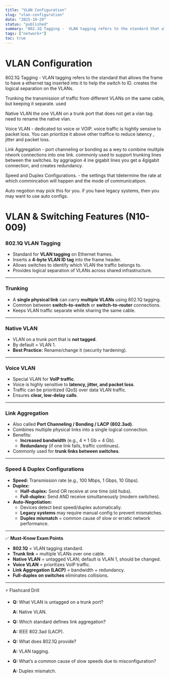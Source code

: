 ```yaml
---
title: "VLAN Configuration"
slug: "vlan-configuration"
date: "2025-10-29"
status: "published"
summary: "802.1Q Tagging -  VLAN tagging refers to the standard that allows the frame to have a ethernet tag inserted into it to help the switch to ID. creates the logical separation on the "
tags: ["network+"]
toc: true
---
```


# VLAN Configuration

802.1Q Tagging -  VLAN tagging refers to the standard that allows the frame to have a ethernet tag inserted into it to help the switch to ID. creates the logical separation on the VLANs. 

Trunking the transmission of traffic from different VLANs on the same cable, but keeping it separate. used 

Native VLAN the one VLAN on a trunk port that does not get a vlan tag. need to rename the native vlan. 

Voice VLAN - dedicated toi voice or VOIP. voice traffic is hightly sensive to packet loss. You can prioritize it above other traffice to reduce latency , jitter and packet loss. 

Link Aggregation - port channeling or bonding as a wey to combine mulitple ntwork connections into one link. commonly used to support trunking lines between the switches. by aggriagion 4 ine gigabit lines you get a 4gigabit connection, and creates redundancy. 

Speed and Duplex Configurations. - the settings that tdetermine the rate at which commincation will happen and the mode of communicatipon. 

Auto negotion may pick this for you. if you have legacy systems, then you may want to use auto configs. 

# VLAN & Switching Features (N10-009)

### **802.1Q VLAN Tagging**

- Standard for **VLAN tagging** on Ethernet frames.
- Inserts a **4-byte VLAN ID tag** into the frame header.
- Allows switches to identify which VLAN the traffic belongs to.
- Provides logical separation of VLANs across shared infrastructure.

---

### **Trunking**

- A **single physical link** can carry **multiple VLANs** using 802.1Q tagging.
- Common between **switch-to-switch** or **switch-to-router** connections.
- Keeps VLAN traffic separate while sharing the same cable.

---

### **Native VLAN**

- VLAN on a trunk port that is **not tagged**.
- By default = VLAN 1.
- **Best Practice:** Rename/change it (security hardening).

---

### **Voice VLAN**

- Special VLAN for **VoIP traffic**.
- Voice is highly sensitive to **latency, jitter, and packet loss**.
- Traffic can be prioritized (QoS) over data VLAN traffic.
- Ensures **clear, low-delay calls**.

---

### **Link Aggregation**

- Also called **Port Channeling / Bonding / LACP (802.3ad)**.
- Combines multiple physical links into a single logical connection.
- Benefits:
    - **Increased bandwidth** (e.g., 4 × 1 Gb = 4 Gb).
    - **Redundancy** (if one link fails, traffic continues).
- Commonly used for **trunk links between switches**.

---

### **Speed & Duplex Configurations**

- **Speed:** Transmission rate (e.g., 100 Mbps, 1 Gbps, 10 Gbps).
- **Duplex:**
    - **Half-duplex:** Send OR receive at one time (old hubs).
    - **Full-duplex:** Send AND receive simultaneously (modern switches).
- **Auto-Negotiation:**
    - Devices detect best speed/duplex automatically.
    - **Legacy systems** may require manual config to prevent mismatches.
    - **Duplex mismatch** = common cause of slow or erratic network performance.

---

✅ **Must-Know Exam Points**

- **802.1Q** = VLAN tagging standard.
- **Trunk link** = multiple VLANs over one cable.
- **Native VLAN** = untagged VLAN; default is VLAN 1, should be changed.
- **Voice VLAN** = prioritizes VoIP traffic.
- **Link Aggregation (LACP)** = bandwidth + redundancy.
- **Full-duplex on switches** eliminates collisions.

---

⚡ Flashcard Drill

- **Q:** What VLAN is untagged on a trunk port?
    
    **A:** Native VLAN.
    
- **Q:** Which standard defines link aggregation?
    
    **A:** IEEE 802.3ad (LACP).
    
- **Q:** What does 802.1Q provide?
    
    **A:** VLAN tagging.
    
- **Q:** What’s a common cause of slow speeds due to misconfiguration?
    
    **A:** Duplex mismatch.